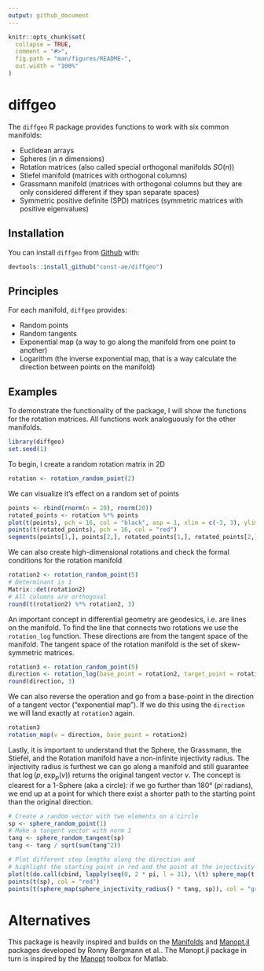 ```yaml
---
output: github_document
---
```


<!-- README.md is generated from README.Rmd. Please edit that file -->

```r
knitr::opts_chunk$set(
  collapse = TRUE,
  comment = "#>",
  fig.path = "man/figures/README-",
  out.width = "100%"
)
```

# diffgeo

<!-- badges: start -->
<!-- badges: end -->

The `diffgeo` R package provides functions to work with six common manifolds:

* Euclidean arrays
* Spheres (in $n$ dimensions)
* Rotation matrices (also called special orthogonal manifolds $SO(n)$)
* Stiefel manifold (matrices with orthogonal columns)
* Grassmann manifold (matrices with orthogonal columns but they are only considered different if they span separate spaces)
* Symmetric positive definite (SPD) matrices (symmetric matrices with positive eigenvalues)

## Installation

You can install `diffgeo` from [Github](https://github.com/const-ae/diffgeo) with:

``` r
devtools::install_github("const-ae/diffgeo")
```

## Principles

For each manifold, `diffgeo` provides:

* Random points
* Random tangents
* Exponential map (a way to go along the manifold from one point to another)
* Logarithm (the inverse exponential map, that is a way calculate the direction between points on the manifold)



## Examples

To demonstrate the functionality of the package, I will show the functions for the rotation matrices. All functions work analoguously for the other manifolds.

```r
library(diffgeo)
set.seed(1)
```


To begin, I create a random rotation matrix in 2D

```r
rotation <- rotation_random_point(2)
```

We can visualize it's effect on a random set of points
```r
points <- rbind(rnorm(n = 20), rnorm(20))
rotated_points <- rotation %*% points
plot(t(points), pch = 16, col = "black", asp = 1, xlim = c(-3, 3), ylim = c(-2, 2))
points(t(rotated_points), pch = 16, col = "red")
segments(points[1,], points[2,], rotated_points[1,], rotated_points[2,])
```

We can also create high-dimensional rotations and check the formal conditions for the rotation manifold

```r
rotation2 <- rotation_random_point(5)
# Determinant is 1
Matrix::det(rotation2)
# All columns are orthogonal
round(t(rotation2) %*% rotation2, 3)
```

An important concept in differential geometry are geodesics, i.e. are lines on the manifold. To find the
line that connects two rotations we use the `rotation_log` function. These directions are from the tangent space
of the manifold. The tangent space of the rotation manifold is the set of skew-symmetric matrices.

```r
rotation3 <- rotation_random_point(5)
direction <- rotation_log(base_point = rotation2, target_point = rotation3)
round(direction, 3)
```

We can also reverse the operation and go from a base-point in the direction of a tangent vector ("exponential map"). If we do this 
using the `direction` we will land exactly at `rotation3` again.

```r
rotation3
rotation_map(v = direction, base_point = rotation2)
```

Lastly, it is important to understand that the Sphere, the Grassmann, the Stiefel, and the Rotation manifold have a non-infinite injectivity radius. 
The injectivity radius is furthest we can go along a manifold and still guarantee that $\log(p, \exp_p(v))$ returns the original tangent vector $v$. 
The concept is clearest for a 1-Sphere (aka a circle): if we go further than 180° ($pi$ radians), we end up at a point for which there exist a shorter path to
the starting point than the original direction.

```r
# Create a random vector with two elements on a circle
sp <- sphere_random_point(1)
# Make a tangent vector with norm 1
tang <- sphere_random_tangent(sp)
tang <- tang / sqrt(sum(tang^2))

# Plot different step lengths along the direction and 
# highlight the starting point in red and the point at the injectivity radius in green
plot(t(do.call(cbind, lapply(seq(0, 2 * pi, l = 31), \(t) sphere_map(t * tang, sp)))), asp = 1)
points(t(sp), col = "red")
points(t(sphere_map(sphere_injectivity_radius() * tang, sp)), col = "green")
```

# Alternatives

This package is heavily inspired and builds on the [Manifolds](https://juliamanifolds.github.io/Manifolds.jl/latest/index.html) and [Manopt.jl](https://manoptjl.org/stable/) packages developed by Ronny Bergmann et al.. The Manopt.jl package in turn is inspired by the [Manopt](https://www.manopt.org/) toolbox for Matlab.


